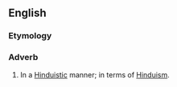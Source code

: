 ==English==

===Etymology===
{{suffix|en|Hinduistic|ally}}

===Adverb===
{{en-adv}}

# In a [[Hinduistic]] manner; in terms of [[Hinduism]].